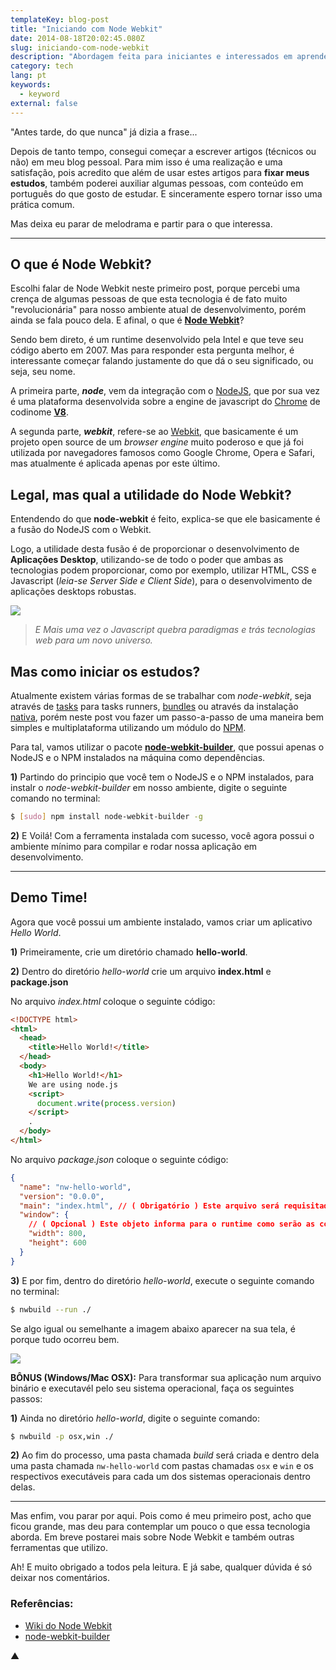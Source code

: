 ```yaml
---
templateKey: blog-post
title: "Iniciando com Node Webkit"
date: 2014-08-18T20:02:45.080Z
slug: iniciando-com-node-webkit
description: "Abordagem feita para iniciantes e interessados em aprender mais sobre Node Webkit."
category: tech
lang: pt
keywords:
  - keyword
external: false
---
```


"Antes tarde, do que nunca" já dizia a frase...

Depois de tanto tempo, consegui começar a escrever artigos (técnicos ou não) em meu blog pessoal. Para mim isso é uma realização e uma satisfação, pois acredito que além de usar estes artigos para **fixar meus estudos**, também poderei auxiliar algumas pessoas, com conteúdo em português do que gosto de estudar. E sinceramente espero tornar isso uma prática comum.

Mas deixa eu parar de melodrama e partir para o que interessa.

---

## O que é Node Webkit?

Escolhi falar de Node Webkit neste primeiro post, porque percebi uma crença de algumas pessoas de que esta tecnologia é de fato muito "revolucionária" para nosso ambiente atual de desenvolvimento, porém ainda se fala pouco dela. E afinal, o que é **[Node Webkit](https://github.com/rogerwang/node-webkit)**?

Sendo bem direto, é um runtime desenvolvido pela Intel e que teve seu código aberto em 2007. Mas para responder esta pergunta melhor, é interessante começar falando justamente do que dá o seu significado, ou seja, seu nome.

A primeira parte, **_node_**, vem da integração com o [NodeJS](http://nodejs.org/), que por sua vez é uma plataforma desenvolvida sobre a engine de javascript do [Chrome](http://www.google.com/intl/pt-BR/chrome/browser/) de codinome **[V8](https://code.google.com/p/v8/)**.

A segunda parte, **_webkit_**, refere-se ao [Webkit](https://www.webkit.org/), que basicamente é um projeto open source de um _browser engine_ muito poderoso e que já foi utilizada por navegadores famosos como Google Chrome, Opera e Safari, mas atualmente é aplicada apenas por este último.

## Legal, mas qual a utilidade do Node Webkit?

Entendendo do que **node-webkit** é feito, explica-se que ele basicamente é a fusão do NodeJS com o Webkit.

Logo, a utilidade desta fusão é de proporcionar o desenvolvimento de **Aplicações Desktop**, utilizando-se de todo o poder que ambas as tecnologias podem proporcionar, como por exemplo, utilizar HTML, CSS e Javascript (_leia-se Server Side e Client Side_), para o desenvolvimento de aplicações desktops robustas.

![](http://www.reactiongifs.com/wp-content/uploads/2013/07/Dr-Steve-Brule.gif)

> _E Mais uma vez o Javascript quebra paradigmas e trás tecnologias web para um novo universo._

## Mas como iniciar os estudos?

Atualmente existem várias formas de se trabalhar com _node-webkit_, seja através de [tasks](https://www.npmjs.org/package/grunt-node-webkit-builder) para tasks runners, [bundles](https://www.npmjs.org/package/nodewebkit) ou através da instalação [nativa](https://github.com/rogerwang/node-webkit/wiki/How-to-run-apps), porém neste post vou fazer um passo-a-passo de uma maneira bem simples e multiplataforma utilizando um módulo do [NPM](https://www.npmjs.org).

Para tal, vamos utilizar o pacote **[node-webkit-builder](https://github.com/mllrsohn/node-webkit-builder)**, que possui apenas o NodeJS e o NPM instalados na máquina como dependências.

**1)** Partindo do principio que você tem o NodeJS e o NPM instalados, para instalr o _node-webkit-builder_ em nosso ambiente, digite o seguinte comando no terminal:

```bash
$ [sudo] npm install node-webkit-builder -g
```

**2)** E Voilá! Com a ferramenta instalada com sucesso, você agora possui o ambiente mínimo para compilar e rodar nossa aplicação em desenvolvimento.

---

## Demo Time!

Agora que você possui um ambiente instalado, vamos criar um aplicativo _Hello World_.

**1)** Primeiramente, crie um diretório chamado **hello-world**.

**2)** Dentro do diretório _hello-world_ crie um arquivo **index.html** e **package.json**

No arquivo _index.html_ coloque o seguinte código:

```html
<!DOCTYPE html>
<html>
  <head>
    <title>Hello World!</title>
  </head>
  <body>
    <h1>Hello World!</h1>
    We are using node.js
    <script>
      document.write(process.version)
    </script>
    .
  </body>
</html>
```

No arquivo _package.json_ coloque o seguinte código:

```json
{
  "name": "nw-hello-world",
  "version": "0.0.0",
  "main": "index.html", // ( Obrigatório ) Este arquivo será requisitado pelo runtime na sua inicialização
  "window": {
    // ( Opcional ) Este objeto informa para o runtime como serão as configurações da janela.
    "width": 800,
    "height": 600
  }
}
```

**3)** E por fim, dentro do diretório _hello-world_, execute o seguinte comando no terminal:

```bash
$ nwbuild --run ./
```

Se algo igual ou semelhante a imagem abaixo aparecer na sua tela, é porque tudo ocorreu bem.

![](http://i.imgur.com/gUdiWXr.png)

**BÔNUS (Windows/Mac OSX):** Para transformar sua aplicação num arquivo binário e executavél pelo seu sistema operacional, faça os seguintes passos:

**1)** Ainda no diretório _hello-world_, digite o seguinte comando:

```bash
$ nwbuild -p osx,win ./
```

**2)** Ao fim do processo, uma pasta chamada _build_ será criada e dentro dela uma pasta chamada `nw-hello-world` com pastas chamadas `osx` e `win` e os respectivos executáveis para cada um dos sistemas operacionais dentro delas.

---

Mas enfim, vou parar por aqui. Pois como é meu primeiro post, acho que ficou grande, mas deu para contemplar um pouco o que essa tecnologia aborda. Em breve postarei mais sobre Node Webkit e também outras ferramentas que utilizo.

Ah! E muito obrigado a todos pela leitura. E já sabe, qualquer dúvida é só deixar nos comentários.

### Referências:

- [Wiki do Node Webkit](https://github.com/rogerwang/node-webkit/wiki)
- [node-webkit-builder](https://github.com/mllrsohn/node-webkit-builder)

▲
